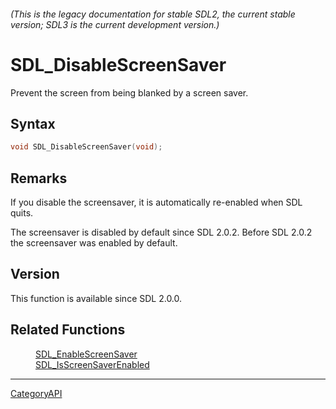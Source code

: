 ====== (This is the legacy documentation for stable SDL2, the current stable version; SDL3 is the current development version.) ======
= SDL_DisableScreenSaver =

Prevent the screen from being blanked by a screen saver.

== Syntax ==

<syntaxhighlight lang='c'>
void SDL_DisableScreenSaver(void);
</syntaxhighlight>

== Remarks ==

If you disable the screensaver, it is automatically re-enabled when SDL
quits.

The screensaver is disabled by default since SDL 2.0.2. Before SDL 2.0.2
the screensaver was enabled by default.

== Version ==

This function is available since SDL 2.0.0.

== Related Functions ==

:[[SDL_EnableScreenSaver]]
:[[SDL_IsScreenSaverEnabled]]

----
[[CategoryAPI]]


